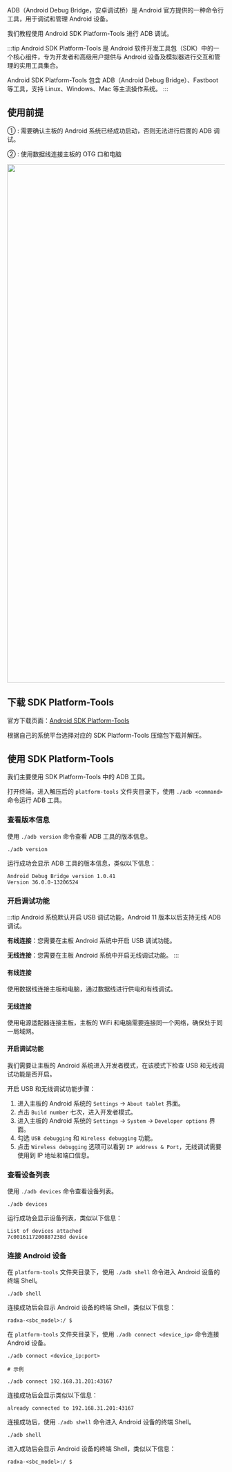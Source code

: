 
ADB（Android Debug Bridge，安卓调试桥）是 Android 官方提供的一种命令行工具，用于调试和管理 Android 设备。

我们教程使用 Android SDK Platform-Tools 进行 ADB 调试。

:::tip
Android SDK Platform-Tools 是 Android 软件开发工具包（SDK）中的一个核心组件，专为开发者和高级用户提供与 Android 设备及模拟器进行交互和管理的实用工具集合。

Android SDK Platform-Tools 包含 ADB（Android Debug Bridge）、Fastboot 等工具，支持 Linux、Windows、Mac 等主流操作系统。
:::

## 使用前提

① : 需要确认主板的 Android 系统已经成功启动，否则无法进行后面的 ADB 调试。

② : 使用数据线连接主板的 OTG 口和电脑

<Image
  src="/img/common/other-system/android/#sbc_model#-adb-debug.webp"
  baud={props.sbc_model}
  fallback={props.sbc_model}
  width="1200"
/>

## 下载 SDK Platform-Tools

官方下载页面：[Android SDK Platform-Tools](https://developer.android.com/studio/releases/platform-tools)

根据自己的系统平台选择对应的 SDK Platform-Tools 压缩包下载并解压。

## 使用 SDK Platform-Tools

我们主要使用 SDK Platform-Tools 中的 ADB 工具。

打开终端，进入解压后的 `platform-tools` 文件夹目录下，使用 `./adb <command>` 命令运行 ADB 工具。

### 查看版本信息

使用 `./adb version` 命令查看 ADB 工具的版本信息。

<NewCodeBlock tip="PC-Host$" type="host">

```
./adb version
```

</NewCodeBlock>

运行成功会显示 ADB 工具的版本信息，类似以下信息：

```
Android Debug Bridge version 1.0.41
Version 36.0.0-13206524
```

### 开启调试功能

:::tip
Android 系统默认开启 USB 调试功能，Android 11 版本以后支持无线 ADB 调试。

**有线连接**：您需要在主板 Android 系统中开启 USB 调试功能。

**无线连接**：您需要在主板 Android 系统中开启无线调试功能。
:::

#### 有线连接

使用数据线连接主板和电脑，通过数据线进行供电和有线调试。

#### 无线连接

使用电源适配器连接主板，主板的 WiFi 和电脑需要连接同一个网络，确保处于同一局域网。

#### 开启调试功能

我们需要让主板的 Android 系统进入开发者模式，在该模式下检查 USB 和无线调试功能是否开启。

开启 USB 和无线调试功能步骤：

1. 进入主板的 Android 系统的 `Settings` → `About tablet` 界面。
2. 点击 `Build number` 七次，进入开发者模式。
3. 进入主板的 Android 系统的 `Settings` → `System` → `Developer options` 界面。
4. 勾选 `USB debugging` 和 `Wireless debugging` 功能。
5. 点击 `Wireless debugging` 选项可以看到 `IP address & Port`，无线调试需要使用到 IP 地址和端口信息。

### 查看设备列表

使用 `./adb devices` 命令查看设备列表。

<NewCodeBlock tip="PC-Host$" type="host">

```
./adb devices
```

</NewCodeBlock>

运行成功会显示设备列表，类似以下信息：

```
List of devices attached
7c0016117200887238d	device
```

### 连接 Android 设备

<Tabs queryString="adb-connect">
<TabItem value="有线连接">

在 `platform-tools` 文件夹目录下，使用 `./adb shell` 命令进入 Android 设备的终端 Shell。

<NewCodeBlock tip="PC-Host$" type="host">

```
./adb shell
```

</NewCodeBlock>

连接成功后会显示 Android 设备的终端 Shell，类似以下信息：

```
radxa-<sbc_model>:/ $
```

</TabItem>
<TabItem value="无线连接">

在 `platform-tools` 文件夹目录下，使用 `./adb connect <device_ip>` 命令连接 Android 设备。

<NewCodeBlock tip="PC-Host$" type="host">

```
./adb connect <device_ip:port>

# 示例

./adb connect 192.168.31.201:43167
```

</NewCodeBlock>

连接成功后会显示类似以下信息：

```
already connected to 192.168.31.201:43167
```

连接成功后，使用 `./adb shell` 命令进入 Android 设备的终端 Shell。

<NewCodeBlock tip="PC-Host$" type="host">

```
./adb shell
```

</NewCodeBlock>

进入成功后会显示 Android 设备的终端 Shell，类似以下信息：

```
radxa-<sbc_model>:/ $
```

</TabItem>
</Tabs>
